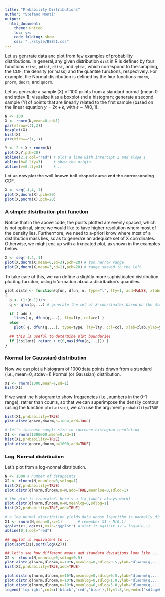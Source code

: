 ```yaml
---
title: "Probability Distributions"
author: "Stefano Monti"
output:
  html_document:
    theme: united
    toc: yes
    code_folding: show
    css: "../style/BS831.css"
---
```


Let us generate data and plot from few examples of probability
distributions. In general, any given distribution `dist` in R is
defined by four functions `rdist`, `pdist`, `ddist`, and `qdist`,
which correspond to the sampling, the CDF, the density (or mass) and
the quantile functions, respectively. For example, the Normal
distribution is defined by the four functions `rnorm`, `pnorm`,
`dnorm`, and `qnorm`.

Let us generate a sample (X) of 100 points from a standard normal
(mean 0 and stdev 1); visualize it as a boxplot and a histogram; generate a second
sample (Y) of points that are linearly related to the first sample (based on the 
linear equation $y = 2x + \epsilon$, with $\epsilon \sim N(0,1)$.

```r
N <- 100 
X <- rnorm(N,mean=0,sd=1)
par(mfrow=c(1,2))
boxplot(X)
hist(X)
par(mfrow=c(1,1))

Y <- 2 + X + rnorm(N)
plot(X,Y,pch=20)
abline(2,1,col="red") # plot a line with intercept 2 and slope 1
abline(h=0,lty=3)     # show the origin
abline(v=0,lty=3)     # ..
```

Let us now plot the well-known bell-shaped curve and the corresponding CDF.

```r
X <- seq(-4,4,.1)
plot(X,dnorm(X),pch=20)
plot(X,pnorm(X),pch=20)
```

### A simple distribution plot function

Notice that in the above code, the points plotted are evenly spaced,
which is not optimal, since we would like to have higher resolution
where most of the density lies. Furthermore, we need to a-priori know where
most of a distribution mass lies, so as to generate an adequate set of X coordinates. 
Otherwise, we might end up with a truncated plot, as shown in the examples below.

```r
X <- seq(-4,4,.1)
plot(X,dnorm(X,mean=0,sd=3),pch=20) # too narrow range
plot(X,dnorm(X,mean=3,sd=1),pch=20) # range skewed to the left
```

To take care of this, we can define a slightly more sophisticated
distribution plotting function, using information about a
distribution's quantiles.

```r
plot.distn <- function(qfun, dfun, n, type="l", lty=1, add=FALSE, xlab=NULL, ylab=NULL, main=NULL, col="black", silent=TRUE, ...)
{
  p <- (1:(n-1))/n
  q <- qfun(p,...) # generate the set of X-coordinates based on the distribution quantiles
  
  if ( add )
    lines( q, dfun(q,...), lty=lty, col=col )
  else
    plot( q, dfun(q,...), type=type, lty=lty, col=col, xlab=xlab,ylab=ylab,main=main )

  ## this is useful to determine plot boundaries
  if (!silent) return ( c(0,max(dfun(q,...))) )
}
```

### Normal (or Gaussian) distribution

Now we can plot a histogram of 1000 data points drawn from a standard
(i.e., mean=0, stdev=1) Normal (or Gaussian) distribution.

```r
X1 <- rnorm(1000,mean=0,sd=1) 
hist(X1)
```

If we want the histogram to show frequencies (i.e., numbers in the 0-1
range), rather than counts, so that we can superimpose the density
contour (using the function `plot.distn`), we can use the argument
`probability=TRUE`

```r
hist(X1,probability=TRUE)
plot.distn(qnorm,dnorm,n=1000,add=TRUE)

# let's increase sample size to increase histogram resolution
X1 <- rnorm(1000000,mean=0,sd=1) 
hist(X1,probability=TRUE)
plot.distn(qnorm,dnorm,n=1000,add=TRUE)
```

### Log-Normal distribution
Let's plot from a log-normal distribution.

```r
N <- 1000 # number of datapoints
X2 <- rlnorm(N,meanlog=0,sdlog=1)
hist(X2,probability=TRUE)
plot.distn(qlnorm,dlnorm,n=N,add=TRUE,meanlog=0,sdlog=1)

# the plot is truncated. Here's a fix (won't always work)
plot.distn(qlnorm,dlnorm,n=N,meanlog=0,sdlog=1)
hist(X2,probability=TRUE,add=TRUE)

# a log-normal distribution yields data whose logarithm is normally distributed
X1 <- rnorm(N,mean=0,sd=1)       # remember X1 ~ N(0,1)
qqplot(X1,log(X2),main='qqplot') # plot it against X2 ~ log-N(0,1)
abline(0,1,col="red")

## qqplot is equivalent to ..
plot(sort(X1),sort(log(X2)))

## let's see how different means and standard deviations look like ...
X2 <- rlnorm(N,meanlog=0,sdlog=0.5)
plot.distn(qlnorm,dlnorm,n=10*N,meanlog=0,sdlog=0.5,ylab="dlnorm(q,...)")
hist(X2,probability=TRUE,add=TRUE)

plot.distn(qlnorm,dlnorm,n=10*N,meanlog=0,sdlog=0.5,ylab="dlnorm(q,...)")
plot.distn(qlnorm,dlnorm,n=10*N,meanlog=0,sdlog=1.0,ylab="dlnorm(q,...)",add=TRUE, col='red',lty=2)
plot.distn(qlnorm,dlnorm,n=10*N,meanlog=0,sdlog=5.0,ylab="dlnorm(q,...)",add=TRUE, col='blue',lty=3)
legend('topright',col=c('black','red','blue'),lty=1:3,legend=c("sdlog=0.5","sdlog=1.0","sdlog=5.0"))
```


